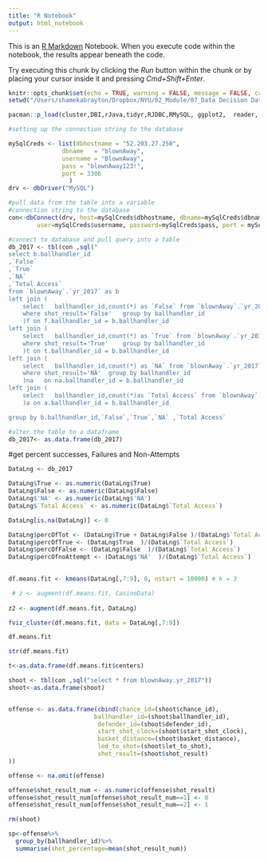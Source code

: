 ```yaml
---
title: "R Notebook"
output: html_notebook
---
```


This is an [R Markdown](http://rmarkdown.rstudio.com) Notebook. When you execute code within the notebook, the results appear beneath the code. 

Try executing this chunk by clicking the *Run* button within the chunk or by placing your cursor inside it and pressing *Cmd+Shift+Enter*. 

```r
knitr::opts_chunk$set(echo = TRUE, warning = FALSE, message = FALSE, cache = TRUE)
setwd("/Users/shamekabrayton/Dropbox/NYU/02_Module/07_Data Decision Data Making/Exam")

pacman::p_load(cluster,DBI,rJava,tidyr,RJDBC,RMySQL, ggplot2,  reader, forcats, DT, broom, tidyverse, shiny, dplyr,dbplyr,stringr, sjPlot, sjmisc, questionr, stargazer, rio, ggeffects, FSelector)
```



```r
#setting up the connection string to the database

mySqlCreds <- list(dbhostname = "52.203.27.250",
               dbname   = "blownAway",
               username = "BlownAway",
               pass = "blownAway123!",
               port = 3306
                 )
drv <- dbDriver("MySQL")

```


```r
#pull data from the table into a variable 
#connection string to the database
con<-dbConnect(drv, host=mySqlCreds$dbhostname, dbname=mySqlCreds$dbname, 
        user=mySqlCreds$username, password=mySqlCreds$pass, port = mySqlCreds$port)

#connect to database and pull query into a table
db_2017 <- tbl(con ,sql("
select b.ballhandler_id
,`False`
,`True`
,`NA`
,`Total Access`
from `blownAway`.`yr_2017` as b
left join (
	select   ballhandler_id,count(*) as `False` from `blownAway`.`yr_2017`
	where shot_result='False' 	group by ballhandler_id
	)f on f.ballhandler_id = b.ballhandler_id
left join (
	select   ballhandler_id,count(*) as `True` from `blownAway`.`yr_2017`
	where shot_result='True' 	group by ballhandler_id
	)t on t.ballhandler_id = b.ballhandler_id
left join (
	select   ballhandler_id,count(*) as `NA` from `blownAway`.`yr_2017`
	where shot_result='NA' 	group by ballhandler_id
	)na   on na.ballhandler_id = b.ballhandler_id
left join (
	select   ballhandler_id,count(*)as `Total Access` from `blownAway`.`yr_2017` 	group by ballhandler_id
	)a on a.ballhandler_id = b.ballhandler_id

group by b.ballhandler_id,`False`,`True`,`NA` ,`Total Access`                        "))

#alter the table to a dataframe
db_2017<- as.data.frame(db_2017)


```
#get percent successes, Failures and Non-Attempts
```r

DataLng <- db_2017

DataLng$True <- as.numeric(DataLng$True)
DataLng$False <- as.numeric(DataLng$False)
DataLng$'NA' <- as.numeric(DataLng$'NA')
DataLng$`Total Access` <- as.numeric(DataLng$`Total Access`)

DataLng[is.na(DataLng)] <- 0

DataLng$percOfTot <- (DataLng$True + DataLng$False )/(DataLng$`Total Access`)
DataLng$percOfTrue <- (DataLng$True  )/(DataLng$`Total Access`)
DataLng$percOfFalse <- (DataLng$False  )/(DataLng$`Total Access`)
DataLng$percOfnoAttempt <- (DataLng$'NA'  )/(DataLng$`Total Access`)
  
```

```r

df.means.fit <- kmeans(DataLng[,7:9], 6, nstart = 10000) # k = 3

 # z <- augment(df.means.fit, CasinoData)
 
z2 <- augment(df.means.fit, DataLng) 

fviz_cluster(df.means.fit, data = DataLng[,7:9])

df.means.fit

str(df.means.fit)

t<-as.data.frame(df.means.fit$centers)

```



```r


shoot <- tbl(con ,sql("select * from blownAway.yr_2017"))
shoot<-as.data.frame(shoot)


offense <- as.data.frame(cbind(chance_id=(shoot$chance_id),
                        ballhandler_id=(shoot$ballhandler_id),
                         defender_id=(shoot$defender_id),
                         start_shot_clock=(shoot$start_shot_clock),
                         basket_distance=(shoot$basket_distance),
                         led_to_shot=(shoot$let_to_shot),
                         shot_result=(shoot$shot_result)
))

offense <- na.omit(offense)

offense$shot_result_num <- as.numeric(offense$shot_result)
offense$shot_result_num[offense$shot_result_num==1] <- 0
offense$shot_result_num[offense$shot_result_num==2] <- 1

rm(shoot)
```

```r

sp<-offense%>% 
  group_by(ballhandler_id)%>% 
  summarise(shot_percentage=mean(shot_result_num))

```

